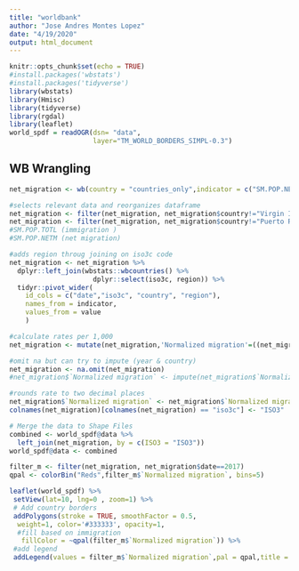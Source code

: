 ```yaml
---
title: "worldbank"
author: "Jose Andres Montes Lopez"
date: "4/19/2020"
output: html_document
---
```


```r
knitr::opts_chunk$set(echo = TRUE)
#install.packages('wbstats')
#install.packages('tidyverse')
library(wbstats)
library(Hmisc)
library(tidyverse)
library(rgdal)
library(leaflet)
world_spdf = readOGR(dsn= "data", 
                     layer="TM_WORLD_BORDERS_SIMPL-0.3")
```

## WB Wrangling

```r
net_migration <- wb(country = "countries_only",indicator = c("SM.POP.NETM","SP.POP.TOTL"),  startdate = 1960, enddate = "2018")

#selects relevant data and reorganizes dataframe
net_migration <- filter(net_migration, net_migration$country!="Virgin Islands (U.S.)")
net_migration <- filter(net_migration, net_migration$country!="Puerto Rico")
#SM.POP.TOTL (immigration )
#SM.POP.NETM (net migration)

#adds region throug joining on iso3c code 
net_migration <- net_migration %>%
  dplyr::left_join(wbstats::wbcountries() %>%                         
                     dplyr::select(iso3c, region)) %>%
  tidyr::pivot_wider(
    id_cols = c("date","iso3c", "country", "region"), 
    names_from = indicator, 
    values_from = value
    )

#calculate rates per 1,000
net_migration <- mutate(net_migration,'Normalized migration'=((net_migration$`Net migration` / net_migration$`Population, total`)*1000))

#omit na but can try to impute (year & country)
net_migration <- na.omit(net_migration)
#net_migration$`Normalized migration` <- impute(net_migration$`Normalized migration`)

#rounds rate to two decimal places
net_migration$`Normalized migration` <- net_migration$`Normalized migration` %>% round(digits = 2)
colnames(net_migration)[colnames(net_migration) == "iso3c"] <- "ISO3"

# Merge the data to Shape Files
combined <- world_spdf@data %>% 
  left_join(net_migration, by = c(ISO3 = "ISO3"))
world_spdf@data <- combined
```

```r

filter_m <- filter(net_migration, net_migration$date==2017)
qpal <- colorBin("Reds",filter_m$`Normalized migration`, bins=5)

leaflet(world_spdf) %>% 
 setView(lat=10, lng=0 , zoom=1) %>%
 # Add country borders 
 addPolygons(stroke = TRUE, smoothFactor = 0.5,
  weight=1, color='#333333', opacity=1,
  #fill based on immigration
   fillColor = ~qpal(filter_m$`Normalized migration`)) %>%
 #add legend 
 addLegend(values = filter_m$`Normalized migration`,pal = qpal,title = "Migration Per 1000")

```

